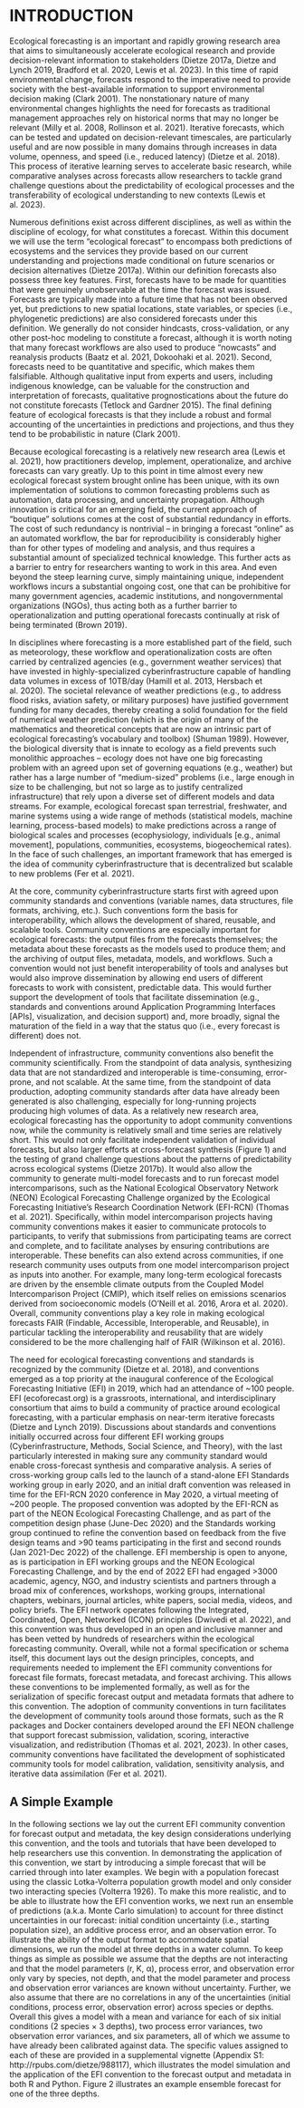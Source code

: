 # INTRODUCTION
Ecological forecasting is an important and rapidly growing research area that aims to simultaneously accelerate ecological research and provide decision-relevant information to stakeholders (Dietze 2017a, Dietze and Lynch 2019, Bradford et al. 2020, Lewis et al. 2023). In this time of rapid environmental change, forecasts respond to the imperative need to provide society with the best-available information to support environmental decision making (Clark 2001). The nonstationary nature of many environmental changes highlights the need for forecasts as traditional management approaches rely on historical norms that may no longer be relevant (Milly et al. 2008, Rollinson et al. 2021). Iterative forecasts, which can be tested and updated on decision-relevant timescales, are particularly useful and are now possible in many domains through increases in data volume, openness, and speed (i.e., reduced latency) (Dietze et al. 2018). This process of iterative learning serves to accelerate basic research, while comparative analyses across forecasts allow researchers to tackle grand challenge questions about the predictability of ecological processes and the transferability of ecological understanding to new contexts (Lewis et al. 2023).

Numerous definitions exist across different disciplines, as well as within the discipline of ecology, for what constitutes a forecast. Within this document we will use the term “ecological forecast” to encompass both predictions of ecosystems and the services they provide based on our current understanding and projections made conditional on future scenarios or decision alternatives (Dietze 2017a). Within our definition forecasts also possess three key features. First, forecasts have to be made for quantities that were genuinely unobservable at the time the forecast was issued. Forecasts are typically made into a future time that has not been observed yet, but predictions to new spatial locations, state variables, or species (i.e., phylogenetic predictions) are also considered forecasts under this definition. We generally do not consider hindcasts, cross-validation, or any other post-hoc modeling to constitute a forecast, although it is worth noting that many forecast workflows are also used to produce “nowcasts” and reanalysis products (Baatz et al. 2021, Dokoohaki et al. 2021). Second, forecasts need to be quantitative and specific, which makes them falsifiable. Although qualitative input from experts and users, including indigenous knowledge, can be valuable for the construction and interpretation of forecasts, qualitative prognostications about the future do not constitute forecasts (Tetlock and Gardner 2015). The final defining feature of ecological forecasts is that they include a robust and formal accounting of the uncertainties in predictions and projections, and thus they tend to be probabilistic in nature (Clark 2001).

Because ecological forecasting is a relatively new research area (Lewis et al. 2021), how practitioners develop, implement, operationalize, and archive forecasts can vary greatly. Up to this point in time almost every new ecological forecast system brought online has been unique, with its own implementation of solutions to common forecasting problems such as automation, data processing, and uncertainty propagation. Although innovation is critical for an emerging field, the current approach of “boutique” solutions comes at the cost of substantial redundancy in efforts. The cost of such redundancy is nontrivial – in bringing a forecast “online” as an automated workflow, the bar for reproducibility is considerably higher than for other types of modeling and analysis, and thus requires a substantial amount of specialized technical knowledge. This further acts as a barrier to entry for researchers wanting to work in this area. And even beyond the steep learning curve, simply maintaining unique, independent workflows incurs a substantial ongoing cost, one that can be prohibitive for many government agencies, academic institutions, and nongovernmental organizations (NGOs), thus acting both as a further barrier to operationalization and putting operational forecasts continually at risk of being terminated (Brown 2019).

In disciplines where forecasting is a more established part of the field, such as meteorology, these workflow and operationalization costs are often carried by centralized agencies (e.g., government weather services) that have invested in highly-specialized cyberinfrastructure capable of handling data volumes in excess of 10TB/day (Hamill et al. 2013, Hersbach et al. 2020). The societal relevance of weather predictions (e.g., to address flood risks, aviation safety, or military purposes) have justified government funding for many decades, thereby creating a solid foundation for the field of numerical weather prediction (which is the origin of many of the mathematics and theoretical concepts that are now an intrinsic part of ecological forecasting’s vocabulary and toolbox) (Shuman 1989). However, the biological diversity that is innate to ecology as a field prevents such monolithic approaches – ecology does not have one big forecasting problem with an agreed upon set of governing equations (e.g., weather) but rather has a large number of “medium-sized” problems (i.e., large enough in size to be challenging, but not so large as to justify centralized infrastructure) that rely upon a diverse set of different models and data streams. For example, ecological forecast span terrestrial, freshwater, and marine systems using a wide range of methods (statistical models, machine learning, process-based models) to make predictions across a range of biological scales and processes (ecophysiology, individuals [e.g., animal movement], populations, communities, ecosystems, biogeochemical rates). In the face of such challenges, an important framework that has emerged is the idea of community cyberinfrastructure that is decentralized but scalable to new problems (Fer et al. 2021). 

At the core, community cyberinfrastructure starts first with agreed upon community standards and conventions (variable names, data structures, file formats, archiving, etc.). Such conventions form the basis for interoperability, which allows the development of shared, reusable, and scalable tools. Community conventions are especially important for ecological forecasts: the output files from the forecasts themselves; the metadata about these forecasts as the models used to produce them; and the archiving of output files, metadata, models, and workflows. Such a convention would not just benefit interoperability of tools and analyses but would also improve dissemination by allowing end users of different forecasts to work with consistent, predictable data. This would further support the development of tools that facilitate dissemination (e.g., standards and conventions around Application Programming Interfaces [APIs], visualization, and decision support) and, more broadly, signal the maturation of the field in a way that the status quo (i.e., every forecast is different) does not. 

Independent of infrastructure, community conventions also benefit the community scientifically. From the standpoint of data analysis, synthesizing data that are not standardized and interoperable is time-consuming, error-prone, and not scalable. At the same time, from the standpoint of data production, adopting community standards after data have already been generated is also challenging, especially for long-running projects producing high volumes of data. As a relatively new research area, ecological forecasting has the opportunity to adopt community conventions now, while the community is relatively small and time series are relatively short. This would not only facilitate independent validation of individual forecasts, but also larger efforts at cross-forecast synthesis (Figure 1) and the testing of grand challenge questions about the patterns of predictability across ecological systems (Dietze 2017b). It would also allow the community to generate multi-model forecasts and to run forecast model intercomparisons, such as the National Ecological Observatory Network (NEON) Ecological Forecasting Challenge organized by the Ecological Forecasting Initiative’s Research Coordination Network (EFI-RCN) (Thomas et al. 2021). Specifically, within model intercomparison projects having community conventions makes it easier to communicate protocols to participants, to verify that submissions from participating teams are correct and complete, and to facilitate analyses by ensuring contributions are interoperable. These benefits can also extend across communities, if one research community uses outputs from one model intercomparison project as inputs into another. For example, many long-term ecological forecasts are driven by the ensemble climate outputs from the Coupled Model Intercomparison Project (CMIP), which itself relies on emissions scenarios derived from socioeconomic models (O’Neill et al. 2016, Arora et al. 2020). Overall, community conventions play a key role in making ecological forecasts FAIR (Findable, Accessible, Interoperable, and Reusable), in particular tackling the interoperability and reusability that are widely considered to be the more challenging half of FAIR (Wilkinson et al. 2016).

The need for ecological forecasting conventions and standards is recognized by the community (Dietze et al. 2018), and conventions emerged as a top priority at the inaugural conference of the Ecological Forecasting Initiative (EFI) in 2019, which had an attendance of ~100 people. EFI (ecoforecast.org) is a grassroots, international, and interdisciplinary consortium that aims to build a community of practice around ecological forecasting, with a particular emphasis on near-term iterative forecasts (Dietze and Lynch 2019). Discussions about standards and conventions initially occurred across four different EFI working groups (Cyberinfrastructure, Methods, Social Science, and Theory), with the last particularly interested in making sure any community standard would enable cross-forecast synthesis and comparative analysis. A series of cross-working group calls led to the launch of a stand-alone EFI Standards working group in early 2020, and an initial draft convention was released in time for the EFI-RCN 2020 conference in May 2020, a virtual meeting of ~200 people. The proposed convention was adopted by the EFI-RCN as part of the NEON Ecological Forecasting Challenge, and as part of the competition design phase (June-Dec 2020) and the Standards working group continued to refine the convention based on feedback from the five design teams and >90 teams participating in the first and second rounds (Jan 2021-Dec 2022) of the challenge. EFI membership is open to anyone, as is participation in EFI working groups and the NEON Ecological Forecasting Challenge, and by the end of 2022 EFI had engaged >3000 academic, agency, NGO, and industry scientists and partners through a broad mix of conferences, workshops, working groups, international chapters, webinars, journal articles, white papers, social media, videos, and policy briefs. The EFI network operates following the Integrated, Coordinated, Open, Networked (ICON) principles (Dwivedi et al. 2022), and this convention was thus developed in an open and inclusive manner and has been vetted by hundreds of researchers within the ecological forecasting community.
Overall, while not a formal specification or schema itself, this document lays out the design principles, concepts, and requirements needed to implement the EFI community conventions for forecast file formats, forecast metadata, and forecast archiving. This allows these conventions to be implemented formally, as well as for the serialization of specific forecast output and metadata formats that adhere to this convention. The adoption of community conventions in turn facilitates the development of community tools around those formats, such as the R packages and Docker containers developed around the EFI NEON challenge that support forecast submission, validation, scoring, interactive visualization, and redistribution (Thomas et al. 2021, 2023). In other cases, community conventions have facilitated the development of sophisticated community tools for model calibration, validation, sensitivity analysis, and iterative data assimilation (Fer et al. 2021).

## A Simple Example
In the following sections we lay out the current EFI community convention for forecast output and metadata, the key design considerations underlying this convention, and the tools and tutorials that have been developed to help researchers use this convention. In demonstrating the application of this convention, we start by introducing a simple forecast that will be carried through into later examples. We begin with a population forecast using the classic Lotka-Volterra population growth model and only consider two interacting species (Volterra 1926). To make this more realistic, and to be able to illustrate how the EFI convention works, we next run an ensemble of predictions (a.k.a. Monte Carlo simulation) to account for three distinct uncertainties in our forecast: initial condition uncertainty (i.e., starting population size), an additive process error, and an observation error. To illustrate the ability of the output format to accommodate spatial dimensions, we run the model at three depths in a water column. To keep things as simple as possible we assume that the depths are not interacting and that the model parameters (r, K, α), process error, and observation error only vary by species, not depth, and that the model parameter and process and observation error variances are known without uncertainty. Further, we also assume that there are no correlations in any of the uncertainties (initial conditions, process error, observation error) across species or depths. Overall this gives a model with a mean and variance for each of six initial conditions (2 species × 3 depths), two process error variances, two observation error variances, and six parameters, all of which we assume to have already been calibrated against data. The specific values assigned to each of these are provided in a supplemental vignette (Appendix S1: http://rpubs.com/dietze/988117), which illustrates the model simulation and the application of the EFI convention to the forecast output and metadata in both R and Python. Figure 2 illustrates an example ensemble forecast for one of the three depths.  